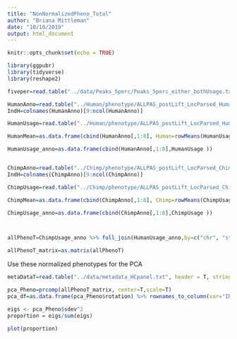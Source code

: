 ```yaml
---
title: "NonNormalizedPheno_Total"
author: "Briana Mittleman"
date: "10/10/2019"
output: html_document
---
```


```r
knitr::opts_chunk$set(echo = TRUE)
```


```r
library(ggpubr)
library(tidyverse)
library(reshape2)
```


```r

fiveper=read.table("../data/Peaks_5perc/Peaks_5perc_either_bothUsage.txt",stringsAsFactors = F, header = T)

HumanAnno=read.table("../Human/phenotype/ALLPAS_postLift_LocParsed_Human_Pheno.txt", header = T, stringsAsFactors = F) %>% tidyr::separate(chrom, sep = ":", into = c("chr", "start", "end", "id")) %>% tidyr::separate(id, sep="_", into=c("gene", "strand", "peak"))  %>% separate(peak,into=c("loc", "disc","PAS"), sep="-")
IndH=colnames(HumanAnno)[9:ncol(HumanAnno)]

HumanUsage=read.table("../Human/phenotype/ALLPAS_postLift_LocParsed_Human_Pheno_countOnlyNumeric.txt", col.names = IndH)

HumanMean=as.data.frame(cbind(HumanAnno[,1:8], Human=rowMeans(HumanUsage)))

HumanUsage_anno=as.data.frame(cbind(HumanAnno[,1:8],HumanUsage ))


ChimpAnno=read.table("../Chimp/phenotype/ALLPAS_postLift_LocParsed_Chimp_Pheno.txt", header = T, stringsAsFactors = F) %>% tidyr::separate(chrom, sep = ":", into = c("chr", "start", "end", "id")) %>% tidyr::separate(id, sep="_", into=c("gene", "strand", "peak"))  %>% separate(peak,into=c("loc", "disc","PAS"), sep="-")
IndH=colnames(ChimpAnno)[9:ncol(ChimpAnno)]

ChimpUsage=read.table("../Chimp/phenotype/ALLPAS_postLift_LocParsed_Chimp_Pheno_countOnlyNumeric.txt", col.names = IndH)

ChimpMean=as.data.frame(cbind(ChimpAnno[,1:8], Chimp=rowMeans(ChimpUsage)))

ChimpUsage_anno=as.data.frame(cbind(ChimpAnno[,1:8],ChimpUsage ))



allPhenoT=ChimpUsage_anno %>% full_join(HumanUsage_anno,by=c("chr", "start", "end", "gene","strand","loc", "disc", "PAS")) %>% select(-contains("_N")) %>% filter(PAS %in% fiveper$PAS) %>% select(-chr, -start,-end, -gene,-strand,-loc,-disc, -PAS)

allPhenoT_matrix=as.matrix(allPhenoT)
```


Use these normalized phenotypes for the PCA 

```r
metaDataT=read.table("../data/metadata_HCpanel.txt", header = T, stringsAsFactors = F) %>% filter(Fraction=="Total")

pca_Pheno=prcomp(allPhenoT_matrix, center=T,scale=T)
pca_df=as.data.frame(pca_Pheno$rotation) %>% rownames_to_column(var="ID")

```

```r
eigs <- pca_Pheno$sdev^2
proportion = eigs/sum(eigs)

plot(proportion)
```


